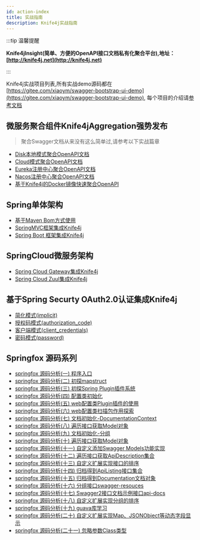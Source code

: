 ```yaml
---
id: action-index
title: 实战指南
description: Knife4j实战指南
---
```


:::tip 温馨提醒

**Knife4jInsight(简单、方便的OpenAPI接口文档私有化聚合平台),地址：[http://knife4j.net](http://knife4j.net)**

:::

Knife4j实战项目列表,所有实战demo源码都在[https://gitee.com/xiaoym/swagger-bootstrap-ui-demo](https://gitee.com/xiaoym/swagger-bootstrap-ui-demo),
每个项目的介绍请[参考文档](/docs/community/simple-demo)

## 微服务聚合组件Knife4jAggregation强势发布

> 聚合Swagger文档从来没有这么简单过,请参考以下实战篇章
>

- [Disk本地模式聚合OpenAPI文档](action/aggregation-disk)
- [Cloud模式聚合OpenAPI文档](action/aggregation-cloud)
- [Eureka注册中心聚合OpenAPI文档](action/aggregation-eureka)
- [Nacos注册中心聚合OpenAPI文档](action/aggregation-nacos)
- [基于Knife4j的Docker镜像快速聚合OpenAPI](action/aggregation-docker)


## Spring单体架构

- [基于Maven Bom方式使用](action/mavenbom)
- [SpringMVC框架集成Knife4j](action/springmvc)
- [Spring Boot 框架集成Knife4j](action/springboot)

## SpringCloud微服务架构

- [Spring Cloud Gateway集成Knife4j](action/springcloud-gateway)
- [Spring Cloud Zuul集成Knife4j](action/springcloud-zuul)


## 基于Spring Securty OAuth2.0认证集成Knife4j

- [简化模式(implicit)](action/oauth2-implicit)
- [授权码模式(authorization_code)](action/oauth2-authorization_code)
- [客户端模式(client_credentials)](action/oauth2-client_credentials)
- [密码模式(password)](action/oauth2-password)

## Springfox 源码系列


- [springfox 源码分析(一) 程序入口](action/springfox/springfox1)
- [springfox 源码分析(二) 初探mapstruct](action/springfox/springfox2)
- [springfox 源码分析(三) 初探Spring Plugin插件系统](action/springfox/springfox3)
- [springfox 源码分析(四) 配置类初始化](action/springfox/springfox4)
- [springfox 源码分析(五) web配置类Plugin插件的使用](action/springfox/springfox5)
- [springfox 源码分析(六) web配置类扫描包作用探索](action/springfox/springfox6)
- [springfox 源码分析(七) 文档初始化-DocumentationContext](action/springfox/springfox7)
- [springfox 源码分析(八) 遍历接口获取Model对象](action/springfox/springfox8)
- [springfox 源码分析(九) 文档初始化-分组](action/springfox/springfox9)
- [springfox 源码分析(十) 遍历接口获取Model对象](action/springfox/springfox10)
- [springfox 源码分析(十一) 自定义添加Swagger Models功能实现](action/springfox/springfox11)
- [springfox 源码分析(十二) 遍历接口获取ApiDescription集合](action/springfox/springfox12)
- [springfox 源码分析(十三) 自定义扩展实现接口的排序](action/springfox/springfox13)
- [springfox 源码分析(十四) 归档得到ApiListing接口集合](action/springfox/springfox14)
- [springfox 源码分析(十五) 归档得到Documentation文档对象](action/springfox/springfox15)
- [springfox 源码分析(十六) 分组接口swagger-resouces](action/springfox/springfox16)
- [springfox 源码分析(十七) Swagger2接口文档示例接口api-docs](action/springfox/springfox17)
- [springfox 源码分析(十八) 自定义扩展实现分组的排序](action/springfox/springfox18)
- [springfox 源码分析(十九) guava库学习](action/springfox/springfox19)
- [springfox 源码分析(二十) 自定义扩展实现Map、JSONObject等动态字段显示](action/springfox/springfox20)
- [springfox 源码分析(二十一) 忽略参数Class类型](action/springfox/springfox21)
